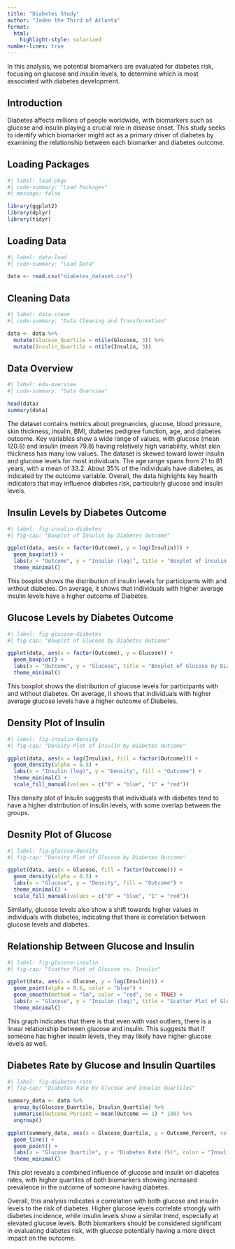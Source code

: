 ```yaml
---
title: "Diabetes Study"
author: "Jaden the Third of Atlanta"
format:
  html:
    highlight-style: solarized
number-lines: true
---
```


<!--
# Context Prompt:
# You are a medical researcher at the NIH studying diabetes risk factors. Using the provided dataset, analyze whether insulin, glucose, or both are likely drivers of diabetes, defined here as an increased risk indicated by a positive "Outcome" (1 = diabetes, 0 = no diabetes).
-->

In this analysis, we potential biomarkers are evaluated for diabetes risk, focusing on glucose and insulin levels, to determine which is most associated with diabetes development.

## Introduction

Diabetes affects millions of people worldwide, with biomarkers such as glucose and insulin playing a crucial role in disease onset. This study seeks to identify which biomarker might act as a primary driver of diabetes by examining the relationship between each biomarker and diabetes outcome.

## Loading Packages
```r
#| label: load-pkgs
#| code-summary: "Load Packages"
#| message: false

library(ggplot2)
library(dplyr)
library(tidyr)
```

## Loading Data
```r
#| label: data-load
#| code-summary: "Load Data"

data <- read.csv("diabetes_dataset.csv")
```

## Cleaning Data
```r
#| label: data-clean
#| code-summary: "Data Cleaning and Transformation"

data <- data %>% 
  mutate(Glucose_Quartile = ntile(Glucose, 3)) %>%
  mutate(Insulin_Quartile = ntile(Insulin, 3))
```

## Data Overview
```r
#| label: eda-overview
#| code-summary: "Data Overview"

head(data)
summary(data)
```
The dataset contains metrics about pregnancies, glucose, blood pressure, skin thickness, insulin, BMI, diabetes pedigree function, age, and diabetes outcome. Key variables show a wide range of values, with glucose (mean 120.9) and insulin (mean 79.8) having relatively high variability, whilst skin thickness has many low values. The dataset is skewed toward lower insulin and glucose levels for most individuals. The age range spans from 21 to 81 years, with a mean of 33.2. About 35% of the individuals have diabetes, as indicated by the outcome variable. Overall, the data highlights key health indicators that may influence diabetes risk, particularly glucose and insulin levels.


## Insulin Levels by Diabetes Outcome
```r
#| label: fig-insulin-diabetes
#| fig-cap: "Boxplot of Insulin by Diabetes Outcome"

ggplot(data, aes(x = factor(Outcome), y = log(Insulin))) +
  geom_boxplot() +
  labs(x = "Outcome", y = "Insulin (log)", title = "Boxplot of Insulin by Diabetes Outcome") +
  theme_minimal()
```

This boxplot shows the distribution of insulin levels for participants with and without diabetes. On average, it shows that individuals with higher average insulin levels have a higher outcome of Diabetes.

## Glucose Levels by Diabetes Outcome
```r
#| label: fig-glucose-diabetes
#| fig-cap: "Boxplot of Glucose by Diabetes Outcome"

ggplot(data, aes(x = factor(Outcome), y = Glucose)) +
  geom_boxplot() +
  labs(x = "Outcome", y = "Glucose", title = "Boxplot of Glucose by Diabetes Outcome") +
  theme_minimal()
```
This boxplot shows the distribution of glucose levels for participants with and without diabetes. On average, it shows that individuals with higher average glucose levels have a higher outcome of Diabetes.

## Density Plot of Insulin
```r
#| label: fig-insulin-density
#| fig-cap: "Density Plot of Insulin by Diabetes Outcome"

ggplot(data, aes(x = log(Insulin), fill = factor(Outcome))) +
  geom_density(alpha = 0.5) +
  labs(x = "Insulin (log)", y = "Density", fill = "Outcome") +
  theme_minimal() +
  scale_fill_manual(values = c("0" = "blue", "1" = "red"))
```
This density plot of Insulin suggests that individuals with diabetes tend to have a higher distribution of insulin levels, with some overlap between the groups.

## Desnity Plot of Glucose
```r
#| label: fig-glucose-density
#| fig-cap: "Density Plot of Glucose by Diabetes Outcome"

ggplot(data, aes(x = Glucose, fill = factor(Outcome))) +
  geom_density(alpha = 0.5) +
  labs(x = "Glucose", y = "Density", fill = "Outcome") +
  theme_minimal() +
  scale_fill_manual(values = c("0" = "blue", "1" = "red"))
```
Similarly, glucose levels also show a shift towards higher values in individuals with diabetes, indicating that there is correlation between glucose levels and diabetes.

## Relationship Between Glucose and Insulin
```r
#| label: fig-glucose-insulin
#| fig-cap: "Scatter Plot of Glucose vs. Insulin"

ggplot(data, aes(x = Glucose, y = log(Insulin))) +
  geom_point(alpha = 0.6, color = "blue") +
  geom_smooth(method = "lm", color = "red", se = TRUE) +
  labs(x = "Glucose", y = "Insulin (log)", title = "Scatter Plot of Glucose vs. Insulin") +
  theme_minimal()
```
This graph indicates that there is that even with vast outliers, there is a linear relationship between glucose and insulin. This suggests that if someone has higher insulin levels, they may likely have higher glucose levels as well.

## Diabetes Rate by Glucose and Insulin Quartiles
```r
#| label: fig-diabetes-rate
#| fig-cap: "Diabetes Rate by Glucose and Insulin Quartiles"

summary_data <- data %>%
  group_by(Glucose_Quartile, Insulin_Quartile) %>%
  summarise(Outcome_Percent = mean(Outcome == 1) * 100) %>%
  ungroup()

ggplot(summary_data, aes(x = Glucose_Quartile, y = Outcome_Percent, color = factor(Insulin_Quartile))) +
  geom_line() +
  geom_point() +
  labs(x = "Glucose Quartile", y = "Diabetes Rate (%)", color = "Insulin Quartile") +
  theme_minimal()
```
This plot reveals a combined influence of glucose and insulin on diabetes rates, with higher quartiles of both biomarkers showing increased prevalence in the outcome of someone having diabetes.

Overall, this analysis indicates a correlation with both glucose and insulin levels to the risk of diabetes. Higher glucose levels correlate strongly with diabetes incidence, while insulin levels show a similar trend, especially at elevated glucose levels. Both biomarkers should be considered significant in evaluating diabetes risk, with glucose potentially having a more direct impact on the outcome.